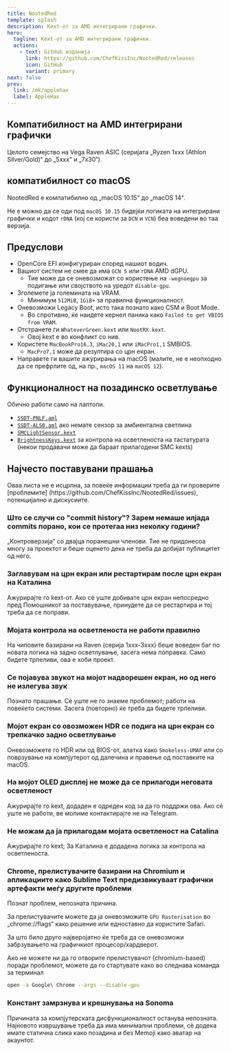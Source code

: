 ```yaml
---
title: NootedRed
template: splash
description: Kext-от за AMD интегрирани графички.
hero:
  tagline: Kext-от за AMD интегрирани графички.
  actions:
    - text: GitHub изданија
      link: https://github.com/ChefKissInc/NootedRed/releases
      icon: GitHub
      variant: primary
next: false
prev:
  link: /mk/applehax
  label: AppleHax
---
```



## Компатибилност на AMD интегрирани графички

Целото семејство на Vega Raven ASIC (серијата „Ryzen 1xxx (Athlon Silver/Gold)“ до „5xxx“ и „7x30“).

## компатибилност со macOS

NootedRed е компатибилно од „macOS 10.15“ до „macOS 14“.

Не е можно да се оди под `macOS 10.15` бидејќи логиката на интегрирани графички и кодот `rDNA` (кој се користи за `DCN` и `VCN`) беа воведени во таа верзија.

## Предуслови

- OpenCore EFI конфигуриран според нашиот водич.
- Вашиот систем не смее да има `GCN 5` или `rDNA` AMD dGPU.
  - Тие може да се оневозможат со користење на `-wegnoegpu` за подигање или својството на уредот `disable-gpu`.
- Зголемете ја големината на VRAM.
  - Минимум `512MiB`, `1GiB+` за правилна функционалност.
- Оневозможи Legacy Boot, исто така познатo како CSM и Boot Mode.
  - Во спротивно, ќе наидете кернел паника како `Failed to get VBIOS from VRAM`.
- Отстранете ги `WhateverGreen.kext` или `NootRX.kext`.
  - Овој kext е во конфликт со нив.
- Користете `MacBookPro16,3`, `iMac20,1` или `iMacPro1,1` SMBIOS.
  - `MacPro7,1` може да резултира со црн екран.
- Направете ги вашите ажурирања на macOS (малите, не е неопходно да се префрлите од, на пр., `macOS 11` на `macOS 12`).

## Функционалност на позадинско осветлување

Обично работи само на лаптопи.

- [`SSDT-PNLF.aml`](/Extras/SSDTs/SSDT-PNLF.aml)
- [`SSDT-ALS0.aml`](/Extras/SSDTs/SSDT-ALS0.aml) ако немате сензор за амбиентална светлина
- [`SMCLightSensor.kext`](https://github.com/Acidanthera/VirtualSMC)
- [`BrightnessKeys.kext`](https://github.com/Acidanthera/BrightnessKeys) за контрола на осветленоста на тастатурата (некои продавачи може да бараат прилагодени SMC kexts)

## Најчесто поставувани прашања

<Aside type="danger">
Оваа листа не е исцрпна, за повеќе информации треба да ги проверите [проблемите] (https://github.com/ChefKissInc/NootedRed/issues), потенцијално и дискусиите.
</Aside>

### Што се случи со "commit history"? Зарем немаше илјада commits порано, кои се протегаа низ неколку години?

„Контроверзија“ со двајца поранешни членови. Тие не придонесоа многу за проектот и беше оценето дека не треба да добијат публицитет од него.

### Заглавувам на црн екран или рестартирам после црн екран на Каталина

Ажурирајте го kext-от. Ако сè уште добивате црн екран непосредно пред Помошникот за поставување, принудете да се рестартира и тој треба да се поправи.

### Мојата контрола на осветленоста не работи правилно

На чиповите базирани на Raven (серија 1xxx-3xxx) беше воведен баг по новата логика на задно осветлување, засега нема поправка. Само бидете трпеливи, ова е хоби проект.

### Се појавува звукот на мојот надворешен екран, но од него не излегува звук

Познато прашање. Сè уште не го знаеме проблемот; работи на повеќето системи. Засега (повторно) ќе треба да бидете трпеливи.

### Мојот екран со овозможен HDR се подига на црн екран со трепкачко задно осветлување

Оневозможете го HDR или од BIOS-от, алатка како `Smokeless-UMAF` или со поврзување на компјутерот од далечина и правење од поставките на macOS.

### На мојот OLED дисплеј не може да се прилагоди неговата осветленост

Ажурирајте го kext, додаден е одреден код за да го поддржи ова. Ако сè уште не работи, ве молиме контактирајте не на Telegram.

### Не можам да ја прилагодам мојата осветленост на Catalina

Ажурирајте го kext; За Каталина е додадена логика за контрола на осветленоста.

### Chrome, прелистувачите базирани на Chromium и апликациите како Sublime Text предизвикуваат графички артефакти меѓу другите проблеми

Познат проблем, непозната причина.

За прелистувачите можете да ја оневозможите `GPU Rasterisation` во „chrome://flags“ како решение или едноставно да користите Safari.

За што било друго најверојатно ќе треба да се оневозможи забрзувањето на графичкиот процесор/хардверот.

Ако не можете ни да го отворите прелистувачот (chromium-based) поради проблемот, можете да го стартувате како во следнава команда за терминал

```sh
open -a Google\ Chrome --args --disable-gpu
```

### Констант замрзнува и крешнувања на Sonoma

Причината за компјутерската дисфункционалност останува непозната. Најновото извршување треба да има минимални проблеми, сè додека имате статична слика како позадина и без Memoji како аватар на акаунтот.
